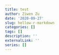```yaml
---
title: test
author: Ziwen Zu
date: '2020-09-27'
slug: hellow-r-markdown
categories: []
tags: []
description: ''
externalLink: ''
series: []
---
```


